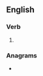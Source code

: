 ==English==

===Verb===
{{head|en|present participle}}

# {{present participle of|butylate|lang=en|nocat=1}}

===Anagrams===
* {{anagrams|en|a=abgilnttuy|abuttingly}}
